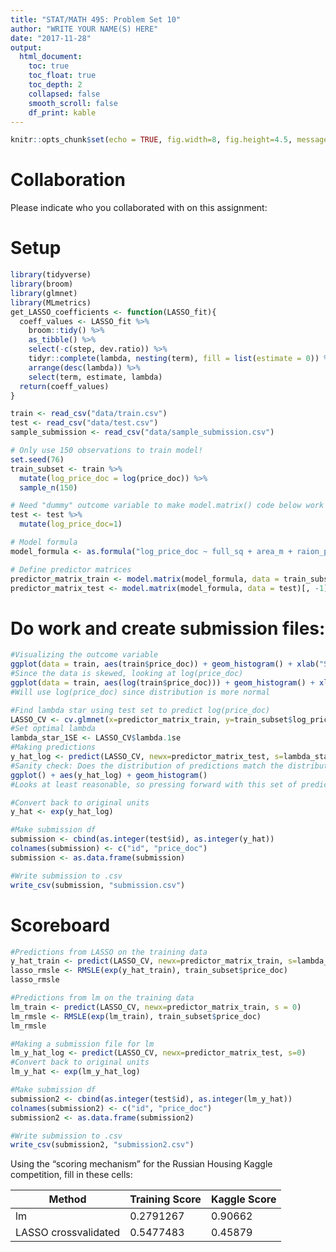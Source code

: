 ```yaml
---
title: "STAT/MATH 495: Problem Set 10"
author: "WRITE YOUR NAME(S) HERE"
date: "2017-11-28"
output:
  html_document:
    toc: true
    toc_float: true
    toc_depth: 2
    collapsed: false
    smooth_scroll: false
    df_print: kable
---
```


```r
knitr::opts_chunk$set(echo = TRUE, fig.width=8, fig.height=4.5, message=FALSE, warning = FALSE)
```



# Collaboration

Please indicate who you collaborated with on this assignment: 



# Setup

```r
library(tidyverse)
library(broom)
library(glmnet)
library(MLmetrics)
get_LASSO_coefficients <- function(LASSO_fit){
  coeff_values <- LASSO_fit %>% 
    broom::tidy() %>% 
    as_tibble() %>% 
    select(-c(step, dev.ratio)) %>% 
    tidyr::complete(lambda, nesting(term), fill = list(estimate = 0)) %>% 
    arrange(desc(lambda)) %>% 
    select(term, estimate, lambda)
  return(coeff_values)
}

train <- read_csv("data/train.csv")
test <- read_csv("data/test.csv")
sample_submission <- read_csv("data/sample_submission.csv")

# Only use 150 observations to train model!
set.seed(76)
train_subset <- train %>% 
  mutate(log_price_doc = log(price_doc)) %>% 
  sample_n(150)

# Need "dummy" outcome variable to make model.matrix() code below work
test <- test %>% 
  mutate(log_price_doc=1) 

# Model formula
model_formula <- as.formula("log_price_doc ~ full_sq + area_m + raion_popul + green_zone_part + indust_part + children_preschool + preschool_education_centers_raion + children_school + school_education_centers_raion + school_education_centers_top_20_raion + healthcare_centers_raion + university_top_20_raion + sport_objects_raion + additional_education_raion + culture_objects_top_25 + culture_objects_top_25_raion + shopping_centers_raion + office_raion + thermal_power_plant_raion + incineration_raion + oil_chemistry_raion + radiation_raion + railroad_terminal_raion + big_market_raion + nuclear_reactor_raion + detention_facility_raion + full_all + male_f + female_f + young_all + young_male + young_female + work_all + work_male + work_female + ekder_all + ekder_male + ekder_female + ID_metro + metro_min_avto + metro_km_avto + kindergarten_km + school_km + park_km + green_zone_km + industrial_km + water_treatment_km + cemetery_km + incineration_km + railroad_station_avto_km + railroad_station_avto_min + ID_railroad_station_avto + public_transport_station_km + public_transport_station_min_walk + water_km + water_1line + mkad_km + ttk_km + sadovoe_km + bulvar_ring_km + kremlin_km + big_road1_km + ID_big_road1 + big_road1_1line + big_road2_km + ID_big_road2 + railroad_km + railroad_1line + zd_vokzaly_avto_km + ID_railroad_terminal + bus_terminal_avto_km + ID_bus_terminal + oil_chemistry_km + nuclear_reactor_km + radiation_km + power_transmission_line_km + thermal_power_plant_km + ts_km + big_market_km + market_shop_km + fitness_km + swim_pool_km + ice_rink_km + stadium_km + basketball_km + hospice_morgue_km + detention_facility_km + public_healthcare_km + university_km + workplaces_km + shopping_centers_km + office_km + additional_education_km + preschool_km + big_church_km + church_synagogue_km + mosque_km + theater_km + museum_km + exhibition_km + catering_km + green_part_500 + prom_part_500 + office_count_500 + office_sqm_500 + trc_count_500 + trc_sqm_500") 

# Define predictor matrices
predictor_matrix_train <- model.matrix(model_formula, data = train_subset)[, -1]
predictor_matrix_test <- model.matrix(model_formula, data = test)[, -1]
```


# Do work and create submission files:

```r
#Visualizing the outcome variable
ggplot(data = train, aes(train$price_doc)) + geom_histogram() + xlab("Sale Price")
#Since the data is skewed, looking at log(price_doc)
ggplot(data = train, aes(log(train$price_doc))) + geom_histogram() + xlab("Log Sale Price")
#Will use log(price_doc) since distribution is more normal

#Find lambda star using test set to predict log(price_doc)
LASSO_CV <- cv.glmnet(x=predictor_matrix_train, y=train_subset$log_price_doc, alpha=1)
#Set optimal lambda
lambda_star_1SE <- LASSO_CV$lambda.1se
#Making predictions
y_hat_log <- predict(LASSO_CV, newx=predictor_matrix_test, s=lambda_star_1SE) 
#Sanity check: Does the distribution of predictions match the distribution in the training data?
ggplot() + aes(y_hat_log) + geom_histogram()
#Looks at least reasonable, so pressing forward with this set of predictions

#Convert back to original units
y_hat <- exp(y_hat_log)

#Make submission df
submission <- cbind(as.integer(test$id), as.integer(y_hat))
colnames(submission) <- c("id", "price_doc")
submission <- as.data.frame(submission)

#Write submission to .csv
write_csv(submission, "submission.csv")
```



# Scoreboard

```r
#Predictions from LASSO on the training data
y_hat_train <- predict(LASSO_CV, newx=predictor_matrix_train, s=lambda_star_1SE)
lasso_rmsle <- RMSLE(exp(y_hat_train), train_subset$price_doc)
lasso_rmsle

#Predictions from lm on the training data
lm_train <- predict(LASSO_CV, newx=predictor_matrix_train, s = 0)
lm_rmsle <- RMSLE(exp(lm_train), train_subset$price_doc)
lm_rmsle

#Making a submission file for lm
lm_y_hat_log <- predict(LASSO_CV, newx=predictor_matrix_test, s=0)
#Convert back to original units
lm_y_hat <- exp(lm_y_hat_log)

#Make submission df
submission2 <- cbind(as.integer(test$id), as.integer(lm_y_hat))
colnames(submission2) <- c("id", "price_doc")
submission2 <- as.data.frame(submission2)

#Write submission to .csv
write_csv(submission2, "submission2.csv")
```


Using the "scoring mechanism" for the Russian Housing Kaggle competition, fill
in these cells:


Method                | Training Score  | Kaggle Score
--------------------- | -------------   | -------------
lm                    |  0.2791267      | 0.90662 
LASSO crossvalidated  |  0.5477483      | 0.45879
